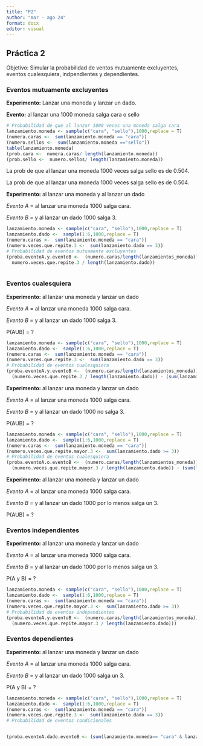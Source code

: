```yaml
---
title: "P2"
author: "mar - ago 24"
format: docx
editor: visual
---
```


## Práctica 2

Objetivo: Simular la probabilidad de ventos mutuamente excluyentes, eventos cualesquiera, indpendientes y dependientes.

### Eventos mutuamente excluyentes

**Experimento:** Lanzar una moneda y lanzar un dado.

**Evento:** al lanzar una 1000 moneda salga cara o sello

```r
# Probabilidad de que al lanzar 1000 veces una moneda salga cara 
lanzamiento.moneda <- sample(c("cara", "sello"),1000,replace = T)
(numera.caras <-  sum(lanzamiento.moneda == "cara"))
(numero.sellos <-  sum(lanzamiento.moneda =="sello"))
table(lanzamiento.moneda) 
(prob.cara <-  numera.caras/ length(lanzamiento.moneda))
(prob.sello <-  numero.sellos/ length(lanzamiento.moneda))
```

La prob de que al lanzar una moneda 1000 veces salga sello es de 0.504.

La prob de que al lanzar una moneda 1000 veces salga sello es de 0.504.

**Experimento:** al lanzar una moneda y al lanzar un dado

*Evento A* = al lanzar una moneda 1000 salga cara.

*Evento B* = y al lanzar un dado 1000 salga 3.

```r

lanzamiento.moneda <- sample(c("cara", "sello"),1000,replace = T)
lanzamiento.dado <-  sample(1:6,1000,replace = T)
(numero.caras <-  sum(lanzamiento.moneda == "cara"))
(numero.veces.que.repite.3 <-  sum(lanzamiento.dado == 3))
# Probabilidad de eventos mutuamente excluyentes
(proba.eventoA.y.eventoB <-  (numero.caras/length(lanzamientos_moneda)) +
  numero.veces.que.repite.3 / length(lanzamiento.dado))
  
```

### Eventos cualesquiera

**Experimento:** al lanzar una moneda y lanzar un dado

*Evento A* = al lanzar una moneda 1000 salga cara.

*Evento B* = y al lanzar un dado 1000 salga 3.

P(AUB) = ?

```r
lanzamiento.moneda <- sample(c("cara", "sello"),1000,replace = T)
lanzamiento.dado <-  sample(1:6,1000,replace = T)
(numero.caras <-  sum(lanzamiento.moneda == "cara"))
(numero.veces.que.repite.3 <-  sum(lanzamiento.dado == 3))
# Probabilidad de eventos cualesquiera
(proba.eventoA.y.eventoB <-  (numero.caras/length(lanzamientos_moneda)) +
  (numero.veces.que.repite.3 / length(lanzamiento.dado)) - (sum(lanzamiento.moneda== "cara" & lanzamiento.dado == 3))/length(lanzamiento.dado))

```

**Experimento:** al lanzar una moneda y lanzar un dado

*Evento A* = al lanzar una moneda 1000 salga cara.

*Evento B* = y al lanzar un dado 1000 no salga 3.

P(AUB) = ?

```r
lanzamiento.moneda <- sample(c("cara", "sello"),1000,replace = T)
lanzamiento.dado <-  sample(1:6,1000,replace = T)
(numero.caras <-  sum(lanzamiento.moneda == "cara"))
(numero.veces.que.repite.mayor.3 <-  sum(lanzamiento.dado >= 3))
# Probabilidad de eventos cualesquiera
(proba.eventoA.o.eventoB <-  (numero.caras/length(lanzamientos_moneda)) +
  (numero.veces.que.repite.mayor.3 / length(lanzamiento.dado)) - (sum(lanzamiento.moneda== "cara" & lanzamiento.dado >= 3))/length(lanzamiento.dado)) 
```

**Experimento:** al lanzar una moneda y lanzar un dado

*Evento A* = al lanzar una moneda 1000 salga cara.

*Evento B* = y al lanzar un dado 1000 por lo menos salga un 3.

P(AUB) = ?

### Eventos independientes

**Experimento:** al lanzar una moneda y lanzar un dado

*Evento A* = al lanzar una moneda 1000 salga cara.

*Evento B* = y al lanzar un dado 1000 por lo menos salga un 3.

P(A y B) = ?

```r
lanzamiento.moneda <- sample(c("cara", "sello"),1000,replace = T)
lanzamiento.dado <-  sample(1:6,1000,replace = T)
(numero.caras <-  sum(lanzamiento.moneda == "cara"))
(numero.veces.que.repite.mayor.3 <-  sum(lanzamiento.dado >= 3))
# Probabilidad de eventos independientes
(proba.eventoA.y.eventoB <-  (numero.caras/length(lanzamientos_moneda)) *
  (numero.veces.que.repite.mayor.3 / length(lanzamiento.dado)))  
```

### Eventos dependientes

**Experimento:** al lanzar una moneda y lanzar un dado

*Evento A* = al lanzar una moneda 1000 salga cara.

*Evento B* = y al lanzar un dado 1000 salga un 3.

P(A y B) = ?

```r
lanzamiento.moneda <- sample(c("cara", "sello"),1000,replace = T)
lanzamiento.dado <-  sample(1:6,1000,replace = T)
(numero.caras <-  sum(lanzamiento.moneda == "cara"))
(numero.veces.que.repite.3 <-  sum(lanzamiento.dado == 3))
# Probabilidad de eventos condicionales


(proba.eventoA.dado.eventoB <- (sum(lanzamiento.moneda== "cara" & lanzamiento.dado == 3)/1000) / (numero.veces.que.repite.3/ 1000))
```
